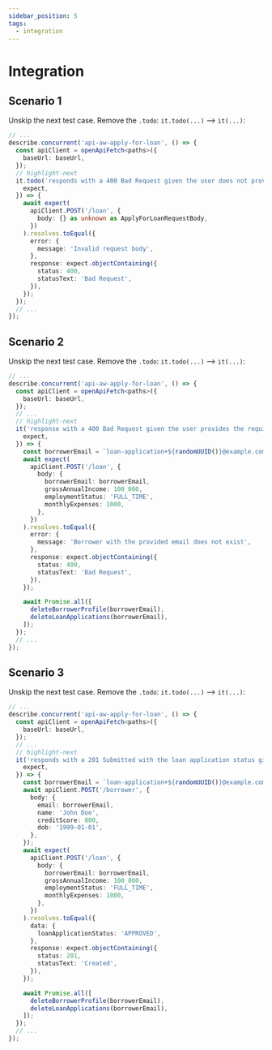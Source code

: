 ```yaml
---
sidebar_position: 5
tags:
  - integration
---
```


# Integration

## Scenario 1

Unskip the next test case. Remove the `.todo`: `it.todo(...)` --> `it(...)`:


```typescript title="backend/tests/integration/api-gw-apply-for-loan.spec.ts"
// ...
describe.concurrent('api-aw-apply-for-loan', () => {
  const apiClient = openApiFetch<paths>({
    baseUrl: baseUrl,
  });
  // highlight-next
  it.todo('responds with a 400 Bad Request given the user does not provide the required request body', async ({
    expect,
  }) => {
    await expect(
      apiClient.POST('/loan', {
        body: {} as unknown as ApplyForLoanRequestBody,
      })
    ).resolves.toEqual({
      error: {
        message: 'Invalid request body',
      },
      response: expect.objectContaining({
        status: 400,
        statusText: 'Bad Request',
      }),
    });
  });
  // ...
});
```

## Scenario 2

Unskip the next test case. Remove the `.todo`: `it.todo(...)` --> `it(...)`:


```typescript title="backend/tests/integration/api-gw-apply-for-loan.spec.ts"
// ...
describe.concurrent('api-aw-apply-for-loan', () => {
  const apiClient = openApiFetch<paths>({
    baseUrl: baseUrl,
  });
  // ...
  // highlight-next
  it('response with a 400 Bad Request given the user provides the required request body but the borrower profile does not exist', async ({
    expect,
  }) => {
    const borrowerEmail = `loan-application+${randomUUID()}@example.com`;
    await expect(
      apiClient.POST('/loan', {
        body: {
          borrowerEmail: borrowerEmail,
          grossAnnualIncome: 100_000,
          employmentStatus: 'FULL_TIME',
          monthlyExpenses: 1000,
        },
      })
    ).resolves.toEqual({
      error: {
        message: 'Borrower with the provided email does not exist',
      },
      response: expect.objectContaining({
        status: 400,
        statusText: 'Bad Request',
      }),
    });

    await Promise.all([
      deleteBorrowerProfile(borrowerEmail),
      deleteLoanApplications(borrowerEmail),
    ]);
  });
  // ...
});
```

## Scenario 3

Unskip the next test case. Remove the `.todo`: `it.todo(...)` --> `it(...)`:


```typescript title="backend/tests/integration/api-gw-apply-for-loan.spec.ts"
// ...
describe.concurrent('api-aw-apply-for-loan', () => {
  const apiClient = openApiFetch<paths>({
    baseUrl: baseUrl,
  });
  // ...
  // highlight-next
  it('responds with a 201 Submitted with the loan application status given the user provides the required request body when the borrower profile exists', async ({
    expect,
  }) => {
    const borrowerEmail = `loan-application+${randomUUID()}@example.com`;
    await apiClient.POST('/borrower', {
      body: {
        email: borrowerEmail,
        name: 'John Doe',
        creditScore: 800,
        dob: '1999-01-01',
      },
    });
    await expect(
      apiClient.POST('/loan', {
        body: {
          borrowerEmail: borrowerEmail,
          grossAnnualIncome: 100_000,
          employmentStatus: 'FULL_TIME',
          monthlyExpenses: 1000,
        },
      })
    ).resolves.toEqual({
      data: {
        loanApplicationStatus: 'APPROVED',
      },
      response: expect.objectContaining({
        status: 201,
        statusText: 'Created',
      }),
    });

    await Promise.all([
      deleteBorrowerProfile(borrowerEmail),
      deleteLoanApplications(borrowerEmail),
    ]);
  });
  // ...
});
```

